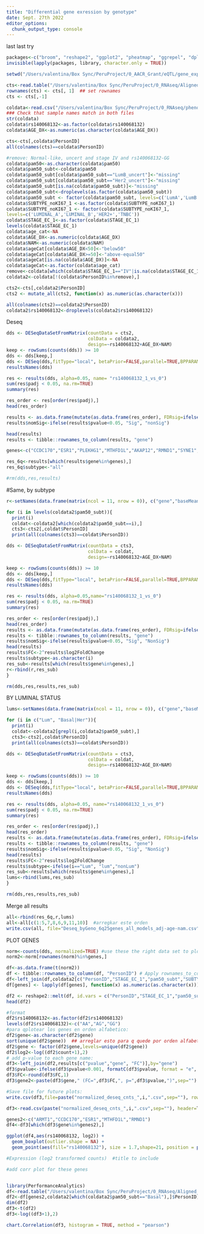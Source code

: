 ```yaml
---
title: "Differential gene exression by genotype"
date: Sept. 27th 2022
editor_options: 
  chunk_output_type: console
---
```


last last try
```r
packages<-c("broom", "reshape2", "ggplot2", "pheatmap", "ggrepel", "dplyr", "RColorBrewer", "viridis","DESeq2","BiocParallel")
invisible(lapply(packages, library, character.only = TRUE))

setwd("/Users/valentina/Box Sync/PeruProject/0_AACR_Grant/eQTL/gene_expression_byGeno")
```

```r
cts<-read.table("/Users/valentina/Box Sync/PeruProject/0_RNAseq/Aligned_Counts/276Samples/gene.counts.271.samples.txt", header=TRUE, check.names = F)
rownames(cts) <- cts[, 1]  ## set rownames
cts <- cts[,-1]

coldata<-read.csv("/Users/valentina/Box Sync/PeruProject/0_RNAseq/pheno_257_SeqSamples.csv", header=TRUE)
### Check that sample names match in both files
str(coldata)
coldata$rs140068132<-as.factor(coldata$rs140068132)
coldata$AGE_DX<-as.numeric(as.character(coldata$AGE_DX))

cts<-cts[,coldata$PersonID]
all(colnames(cts)==coldata$PersonID)  

#remove: Normal-like, uncert and stage IV and rs140068132-GG
coldata$pam50<-as.character(coldata$pam50)
coldata$pam50_subt<-coldata$pam50
coldata$pam50_subt[coldata$pam50_subt=="LumB_uncert"]<-"missing"
coldata$pam50_subt[coldata$pam50_subt=="Her2_uncert"]<-"missing"
coldata$pam50_subt[is.na(coldata$pam50_subt)]<-"missing"
coldata$pam50_subt<-droplevels(as.factor(coldata$pam50_subt))
coldata$pam50_subt <- factor(coldata$pam50_subt, levels=c('LumA','LumB','Her2','Basal'))
coldata$SUBTYPE_noKI67_1 <-as.factor(coldata$SUBTYPE_noKI67_1)
coldata$SUBTYPE_noKI67_1 <- factor(coldata$SUBTYPE_noKI67_1,
levels=c('LUMINAL_A','LUMINAL_B','HER2+','TNBC'))
coldata$STAGE_EC_1<-as.factor(coldata$STAGE_EC_1)
levels(coldata$STAGE_EC_1)
coldata$age_cat<-NA
coldata$AGE_DX<-as.numeric(coldata$AGE_DX)
coldata$NAM<-as.numeric(coldata$NAM)
coldata$ageCat[coldata$AGE_DX<50]<-"below50"
coldata$ageCat[coldata$AGE_DX>=50]<-"above-equal50"
coldata$ageCat[is.na(coldata$AGE_DX)]<-NA
coldata$ageCat<-as.factor(coldata$age_cat)
remove<-coldata[which(coldata$STAGE_EC_1=="IV"|is.na(coldata$STAGE_EC_1)|coldata$rs140068132==2),]$PersonID
coldata2<-coldata[!(coldata$PersonID%in%remove),]

cts2<-cts[,coldata2$PersonID]
cts2 <- mutate_all(cts2, function(x) as.numeric(as.character(x)))

all(colnames(cts2)==coldata2$PersonID) 
coldata2$rs140068132<-droplevels(coldata2$rs140068132)
```

Deseq
```r
dds <- DESeqDataSetFromMatrix(countData = cts2,
                              colData = coldata2,
                              design=~rs140068132+AGE_DX+NAM)
keep <- rowSums(counts(dds)) >= 10
dds <- dds[keep,]
dds <- DESeq(dds,fitType="local", betaPrior=FALSE,parallel=TRUE,BPPARAM=MulticoreParam(6))
resultsNames(dds)

res <- results(dds, alpha=0.05, name= "rs140068132_1_vs_0")
sum(res$padj < 0.05, na.rm=TRUE)
summary(res)

res_order <- res[order(res$padj),]
head(res_order)

results <- as.data.frame(mutate(as.data.frame(res_order), FDRsig=ifelse(res_order$padj<0.05, "FDR<0.05", "Not Sig")), row.names=rownames(res_order))
results$nomSig<-ifelse(results$pvalue<0.05, "Sig", "nonSig")

head(results)
results <- tibble::rownames_to_column(results, "gene")

genes<-c("CCDC170","ESR1","PLEKHG1","MTHFD1L","AKAP12","RMND1","SYNE1","ARMT1","ZBTB2")

res_6q<-results[which(results$gene%in%genes),]
res_6q$subtype<-"all"

#rm(dds,res,results)
```

#Same, by subtype
```r
r<-setNames(data.frame(matrix(ncol = 11, nrow = 0)), c("gene","baseMean","log2FoldChange","lfcSE","stat","pvalue","padj","FDRsig","nomSig", "FC", "subtype"))

for (i in levels(coldata2$pam50_subt)){
  print(i)
  coldat<-coldata2[which(coldata2$pam50_subt==i),]
  cts3<-cts2[,coldat$PersonID]
  print(all(colnames(cts3)==coldat$PersonID))  

dds <- DESeqDataSetFromMatrix(countData = cts3,
                              colData = coldat,
                              design=~rs140068132+AGE_DX+NAM)

keep <- rowSums(counts(dds)) >= 10
dds <- dds[keep,]
dds <- DESeq(dds,fitType="local", betaPrior=FALSE,parallel=TRUE,BPPARAM=MulticoreParam(6))
resultsNames(dds)

res <- results(dds, alpha=0.05,name="rs140068132_1_vs_0")
sum(res$padj < 0.05, na.rm=TRUE)
summary(res)

res_order <- res[order(res$padj),]
head(res_order)
results <- as.data.frame(mutate(as.data.frame(res_order), FDRsig=ifelse(res_order$padj<0.05, "FDR<0.05", "FDR_NotSig")), row.names=rownames(res_order))
results <- tibble::rownames_to_column(results, "gene")
results$nomSig<-ifelse(results$pvalue<0.05, "Sig", "NonSig")
head(results)
results$FC<-2^results$log2FoldChange
results$subtype<-as.character(i)
res_sub<-results[which(results$gene%in%genes),]
r<-rbind(r,res_sub)
}

rm(dds,res,results,res_sub)
```

BY LUMINAL STATUS
```r
lums<-setNames(data.frame(matrix(ncol = 11, nrow = 0)), c("gene","baseMean","log2FoldChange","lfcSE","stat","pvalue","padj","FDRsig","nomSig", "FC", "subtype"))

for (i in c("Lum", "Basal|Her")){
  print(i)
  coldat<-coldata2[grepl(i,coldata2$pam50_subt),]
  cts3<-cts2[,coldat$PersonID]
  print(all(colnames(cts3)==coldat$PersonID))  

dds <- DESeqDataSetFromMatrix(countData = cts3,
                              colData = coldat,
                              design=~rs140068132+AGE_DX+NAM)

keep <- rowSums(counts(dds)) >= 10
dds <- dds[keep,]
dds <- DESeq(dds,fitType="local", betaPrior=FALSE,parallel=TRUE,BPPARAM=MulticoreParam(6))
resultsNames(dds)

res <- results(dds, alpha=0.05, name="rs140068132_1_vs_0")
sum(res$padj < 0.05, na.rm=TRUE)
summary(res)

res_order <- res[order(res$padj),]
head(res_order)
results <- as.data.frame(mutate(as.data.frame(res_order), FDRsig=ifelse(res_order$padj<0.05, "FDR<0.05", "FDR_NotSig")), row.names=rownames(res_order))
results <- tibble::rownames_to_column(results, "gene")
results$nomSig<-ifelse(results$pvalue<0.05, "Sig", "NonSig")
head(results)
results$FC<-2^results$log2FoldChange
results$subtype<-ifelse(i=="Lum", "lum","nonLum")
res_sub<-results[which(results$gene%in%genes),]
lums<-rbind(lums,res_sub)
}

rm(dds,res,results,res_sub)
```


Merge all results
```r
all<-rbind(res_6q,r,lums)
all<-all[c(1:5,7,8,6,9,11,10)]  #arregkar este orden
write.csv(all, file="Deseq_byGeno_6q25genes_all_models_adj-age-nam.csv", row.names=F)
```



PLOT GENES
```r
norm<-counts(dds, normalized=TRUE) #use these the right data set to plot (all samples, luminals, only etc)
norm2<-norm[rownames(norm)%in%genes,]

df<-as.data.frame(t(norm2))
df <- tibble::rownames_to_column(df, "PersonID") # Apply rownames_to_column
df<-left_join(df,coldata2[c("PersonID","STAGE_EC_1","pam50_subt","SUBTYPE_noKI67_1","age_cat","rs140068132","AGE_DX", "NAM")], by="PersonID")
df[genes] <- lapply(df[genes], function(x) as.numeric(as.character(x)))

df2 <- reshape2::melt(df, id.vars = c("PersonID","STAGE_EC_1","pam50_subt","SUBTYPE_noKI67_1","age_cat","rs140068132","AGE_DX","NAM"),variable.name = "gene", value.name = "count")
head(df2)

#format
df2$rs140068132<-as.factor(df2$rs140068132)
levels(df2$rs140068132)<-c("AA","AG","GG")
#para qplotear los genes en orden alfabetico:
df2$gene<-as.character(df2$gene)
sort(unique(df2$gene))  ## arreglar esto para q quede por orden alfabetico
df2$gene <- factor(df2$gene,levels=unique(df2$gene))
df2$log2<-log((df2$count+1),2)
# add p-value to each gene name:
df3<-left_join(df2,results[c("pvalue","gene", "FC")],by="gene")
df3$pvalue<-ifelse(df3$pvalue<0.001, formatC(df3$pvalue, format = "e", digits = 1), round(df3$pvalue,3))
df3$FC<-round(df3$FC,1)
df3$gene2<-paste(df3$gene," (FC=",df3$FC,", p=",df3$pvalue,")",sep="")

#Save file for future plots:
write.csv(df3,file=paste("normalized_deseq_cnts_",i,".csv",sep=""), row.names=F)

df3<-read.csv(paste("normalized_deseq_cnts_",i,".csv",sep=""), header=T)

genes2<-c("ARMT1","CCDC170","ESR1","MTHFD1L","RMND1")
df4<-df3[which(df3$gene%in%genes2),]

ggplot(df4,aes(rs140068132, log2)) +
  geom_boxplot(outlier.shape = NA) +
  geom_point(aes(fill="rs140068132"), size = 1.7,shape=21, position = position_jitterdodge()) + facet_wrap(~gene2,scales = "free_y",ncol=1) + labs(x="", y="", fill="",title="Basal" ) + theme(axis.text.x=element_text(size=9),axis.text.y=element_text(size=9), axis.title.x=element_text(size=10), axis.title.y=element_text(size=10), strip.text.x = element_text(size = 11),legend.text = element_text(size=10),legend.position="none")+scale_fill_manual(values="cyan4")

#Expression (log2 transformed counts)  #title to include

#add corr plot for these genes


library(PerformanceAnalytics)
df<-read.table("/Users/valentina/Box Sync/PeruProject/0_RNAseq/Aligned_Counts/276Samples/normDeseq.gene.counts.271.samples.txt", header=T, check.names = F)
df2<-df[genes2,coldata2[which(coldata2$pam50_subt=="Basal"),]$PersonID]
dim(df2)
df3<-t(df2)
df3<-log((df3+1),2)

chart.Correlation(df3, histogram = TRUE, method = "pearson")

```
